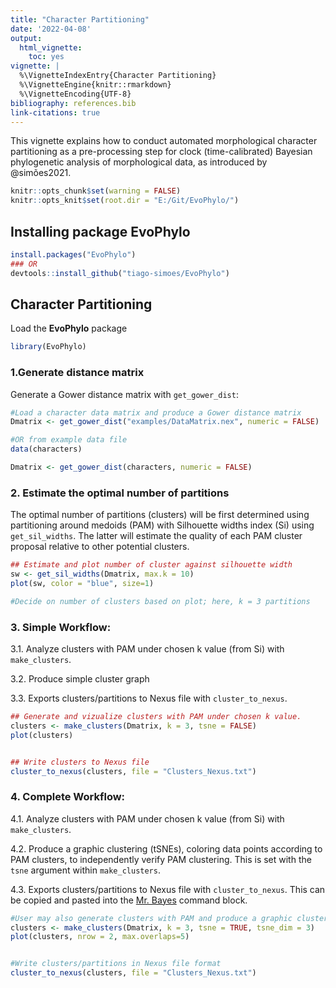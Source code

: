 ```yaml
---
title: "Character Partitioning"
date: '2022-04-08'
output:
  html_vignette:
    toc: yes
vignette: |
  %\VignetteIndexEntry{Character Partitioning} 
  %\VignetteEngine{knitr::rmarkdown} 
  %\VignetteEncoding{UTF-8}
bibliography: references.bib
link-citations: true
---
```

This vignette explains how to conduct automated morphological character partitioning as a pre-processing step for clock (time-calibrated) Bayesian phylogenetic analysis of morphological data, as introduced by @simões2021.

```r
knitr::opts_chunk$set(warning = FALSE)
knitr::opts_knit$set(root.dir = "E:/Git/EvoPhylo/")
```

## Installing package **EvoPhylo**

```r
install.packages("EvoPhylo")
### OR
devtools::install_github("tiago-simoes/EvoPhylo")
```

## Character Partitioning

Load the **EvoPhylo** package

```r
library(EvoPhylo)
```


### 1.Generate distance matrix

Generate a Gower distance matrix with `get_gower_dist`:
```r
#Load a character data matrix and produce a Gower distance matrix
Dmatrix <- get_gower_dist("examples/DataMatrix.nex", numeric = FALSE)

#OR from example data file
data(characters)

Dmatrix <- get_gower_dist(characters, numeric = FALSE)
```


### 2. Estimate the optimal number of partitions

The optimal number of partitions (clusters) will be first determined using partitioning around medoids (PAM) with Silhouette widths index (Si) using `get_sil_widths`. The latter will estimate the quality of each PAM cluster proposal relative to other potential clusters.

```r
## Estimate and plot number of cluster against silhouette width
sw <- get_sil_widths(Dmatrix, max.k = 10)
plot(sw, color = "blue", size=1)

#Decide on number of clusters based on plot; here, k = 3 partitions
```


### 3. Simple Workflow: 


3.1. Analyze clusters with PAM under chosen k value (from Si) with `make_clusters`.

3.2. Produce simple cluster graph

3.3. Exports clusters/partitions to Nexus file with `cluster_to_nexus`.


```r
## Generate and vizualize clusters with PAM under chosen k value. 
clusters <- make_clusters(Dmatrix, k = 3, tsne = FALSE)
plot(clusters)


## Write clusters to Nexus file
cluster_to_nexus(clusters, file = "Clusters_Nexus.txt")
```


### 4. Complete Workflow: 


4.1. Analyze clusters with PAM under chosen k value (from Si) with `make_clusters`.

4.2. Produce a graphic clustering (tSNEs), coloring data points according to PAM clusters, to independently verify PAM clustering. This is set with the `tsne` argument within `make_clusters`.

4.3. Exports clusters/partitions to Nexus file with `cluster_to_nexus`. This can be copied and pasted into the [Mr. Bayes](https://nbisweden.github.io/MrBayes/) command block.

```r
#User may also generate clusters with PAM and produce a graphic clustering (tSNEs)
clusters <- make_clusters(Dmatrix, k = 3, tsne = TRUE, tsne_dim = 3)
plot(clusters, nrow = 2, max.overlaps=5)


#Write clusters/partitions in Nexus file format 
cluster_to_nexus(clusters, file = "Clusters_Nexus.txt")
````
